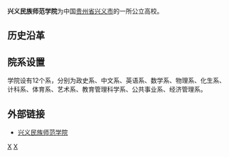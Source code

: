 {{Infobox university
|name              = 兴义民族师范学院
|english_name      = Xinyi Normal University For Nationalties
|image             = Xinyi Normal University For Nationalties Logo.png
|caption           =
|latin_name        =
|founder           =
|motto             = 勤学、尚美、求实、创新
|zhmotto           =
|established       = {{Start date and age|1813}}<br/>{{QING-1889}}嘉庆十八年
|closed            =
|re-established    =
|anniversary       =
|type              =
|religious         =
|endowment         =
|officer_in_charge =
|chairman_label    =
|chairman          =
|secretary         =
|chancellor        =
|president         =
|vice-president    =
|superintendent    =
|provost           =
|vice_chancellor   =
|principal         =
|dean              =
|director          =
|head_label        =
|head              =
|faculty           =
|staff             =
|students          =
|undergrad         =
|postgrad          =
|doctoral          =
|国防生             = 
|other             =
|address           = 
|country           =
|state             =
|province          =
|city              =
|coor              =
|campus            =
|area              =
|covered_area      =
|former_names      =
|free_label        =
|free              =
|colors            =
|nickname          =
|mascot            =
|magazine          = 
|athlete           =
|conference        =
|books             =
|legal_person      =
|affiliations      =
|zip               =
|telephone         =
|fax               =
|website           =
|logo              =
|footnotes         =
}}

'''兴义民族师范学院'''为中国[[贵州省|贵州省]][[兴义市|兴义市]]的一所公立高校。

== 历史沿革 ==

== 院系设置 ==
学院设有12个系，分别为政史系、中文系、英语系、数学系、物理系、化生系、计科系、体育系、艺术系、教育管理科学系、公共事业系、经济管理系。

== 外部链接 ==
*[http://www.xynun.edu.cn/ 兴义民族师范学院] {{Wayback|url=http://www.xynun.edu.cn/ |date=20200729041938 }} 
{{模板:贵州省高等学校}}
[[Category:黔西南高等院校|X]]
[[Category:兴义教育|X]]